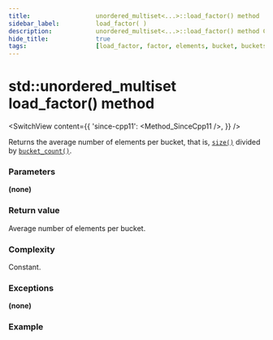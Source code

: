 ```yaml
---
title:					unordered_multiset<...>::load_factor() method
sidebar_label:			load_factor( )
description:			unordered_multiset<...>::load_factor() method C++ documentation
hide_title:				true
tags:					[load_factor, factor, elements, bucket, buckets]
---
```



<!----------------- Codes ---------------------->


# std::unordered_multiset load_factor() method

<SwitchView content={{
    'since-cpp11': <Method_SinceCpp11 />,
    }} />

Returns the average number of elements per bucket, that is, [`size()`](/docs/std/containers/sets/unordered-multiset/size) divided by [`bucket_count()`](/docs/std/containers/sets/unordered-multiset/bucket_count).

### Parameters

**(none)**

### Return value

Average number of elements per bucket.

### Complexity

Constant.

### Exceptions

**(none)**

### Example

<ImproveSection />
